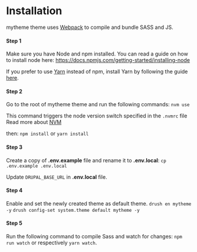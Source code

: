 # Installation

mytheme theme uses [Webpack](https://webpack.js.org) to compile and
bundle SASS and JS.

#### Step 1

Make sure you have Node and npm installed.
You can read a guide on how to install node here:
https://docs.npmjs.com/getting-started/installing-node

If you prefer to use [Yarn](https://yarnpkg.com) instead of npm, install Yarn by
following the guide [here](https://yarnpkg.com/docs/install).

#### Step 2

Go to the root of mytheme theme and run the following commands:
`nvm use`

This command triggers the node version switch specified in the `.nvmrc` file
Read more about [NVM](https://github.com/nvm-sh/nvm)

then:
`npm install` or `yarn install`

#### Step 3

Create a copy of **.env.example** file and rename it to **.env.local**:
`cp .env.example .env.local`

Update `DRUPAL_BASE_URL` in **.env.local** file.

#### Step 4

Enable and set the newly created theme as default theme.
`drush en mytheme -y`
`drush config-set system.theme default mytheme -y`

#### Step 5

Run the following command to compile Sass and watch for changes: `npm run watch`
or respectively `yarn watch`.
